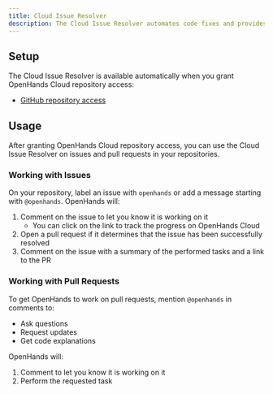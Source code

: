 ```yaml
---
title: Cloud Issue Resolver
description: The Cloud Issue Resolver automates code fixes and provides intelligent assistance for your repositories on GitHub.
---
```


## Setup

The Cloud Issue Resolver is available automatically when you grant OpenHands Cloud repository access:
- [GitHub repository access](./github-installation#adding-repository-access)

## Usage

After granting OpenHands Cloud repository access, you can use the Cloud Issue Resolver on issues and pull requests in your repositories.

### Working with Issues

On your repository, label an issue with `openhands` or add a message starting with
`@openhands`. OpenHands will:
1. Comment on the issue to let you know it is working on it
   - You can click on the link to track the progress on OpenHands Cloud
2. Open a pull request if it determines that the issue has been successfully resolved
3. Comment on the issue with a summary of the performed tasks and a link to the PR

### Working with Pull Requests

To get OpenHands to work on pull requests, mention `@openhands` in comments to:
- Ask questions
- Request updates
- Get code explanations

OpenHands will:
1. Comment to let you know it is working on it
2. Perform the requested task
